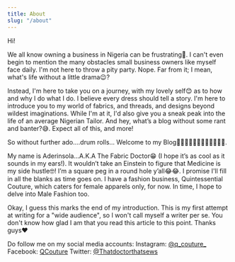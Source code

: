 ```yaml
---
title: About
slug: "/about"
---
```


Hi!

We all know owning a business in Nigeria can be frustrating😤. I can't even begin to mention the many obstacles small business owners like myself face daily. I'm not here to throw a pity party. Nope. Far from it; I mean, what's life without a little drama😉?

Instead, I'm here to take you on a journey, with my lovely self😊 as to how and why I do what I do. I believe every dress should tell a story. 
I'm here to introduce you to my world of fabrics, and threads, and designs beyond wildest imaginations. 
While I'm at it, I'd also give you a sneak peak into the life of an average Nigerian Tailor. And hey, what’s a blog without some rant and banter?😅. 
Expect all of this, and more!

So without further ado....drum rolls... Welcome to my Blog💃🏾💃🏾💃🏾🎊🎉🎈🎊🎉🥂.

My name is Aderinsola...A.K.A The Fabric Doctor😁 (I hope it’s as cool as it sounds in my ears!). It wouldn’t take an Einstein to figure that Medicine is my side hustle🤓! I’m a square peg in a round hole y’all😂😂. I promise I'll fill in all the blanks as time goes on. 
I have a fashion business, Quintessential Couture, which caters for female apparels only, for now. In time, I hope to delve into Male Fashion too.

Okay, I guess this marks the end of my introduction. This is my first attempt at writing for a "wide audience", so I won't call myself a writer per se. You don't know how glad I am that you read this article to this point. Thanks guys❤

Do  follow me on my social media accounts: 
Instagram: [@q_couture_](https://www.instagram.com/q_couture_/)
Facebook: [QCouture](facebook.com/QCouture)
Twitter: [@Thatdoctorthatsews](https://twitter.com/Thatdoctorthatsews)